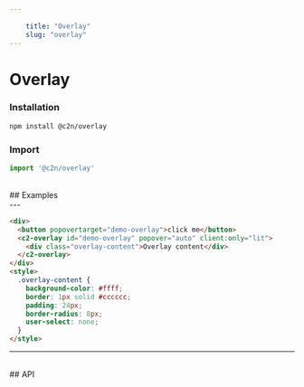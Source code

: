 ```yaml
---
    
    title: "Overlay"
    slug: "overlay"
---
```




# Overlay

### Installation

```bash tag=CodeBlock
npm install @c2n/overlay
```

### Import

```typescript tag=CodeBlock
import '@c2n/overlay'
```

<br />
## Examples
<br />
---

```html tag=MdxCodeBlock,compack=true,component=c2-overlay
<div>
  <button popovertarget="demo-overlay">click me</button>
  <c2-overlay id="demo-overlay" popover="auto" client:only="lit">
    <div class="overlay-content">Overlay content</div>
  </c2-overlay>
</div>
<style>
  .overlay-content {
    background-color: #ffff;
    border: 1px solid #cccccc;
    padding: 24px;
    border-radius: 8px;
    user-select: none;
  }
</style>
```

---

<br />
## API

<ApiTable componentTag="c2-overlay"></ApiTable>
